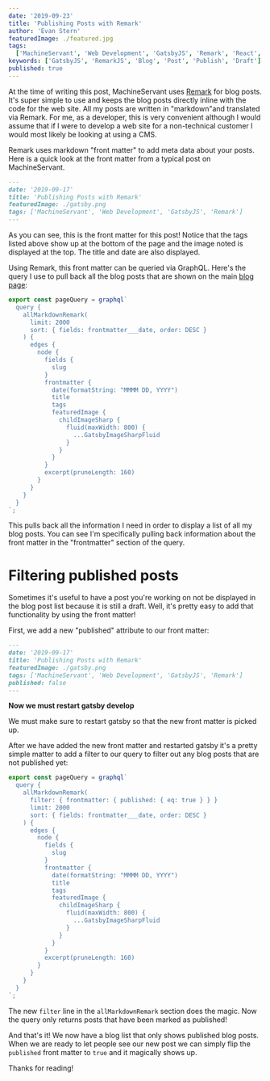 ```yaml
---
date: '2019-09-23'
title: 'Publishing Posts with Remark'
author: 'Evan Stern'
featuredImage: ./featured.jpg
tags:
  ['MachineServant', 'Web Development', 'GatsbyJS', 'Remark', 'React', 'Tech']
keywords: ['GatsbyJS', 'RemarkJS', 'Blog', 'Post', 'Publish', 'Draft']
published: true
---
```


At the time of writing this post, MachineServant uses
[Remark](https://www.gatsbyjs.org/packages/gatsby-transformer-remark/) for
blog posts. It's super simple to use and keeps the blog posts directly inline
with the code for the web site. All my posts are written in "markdown"and
translated via Remark. For me, as a developer, this is very convenient
although I would assume that if I were to develop a web site for a
non-technical customer I would most likely be looking at using a CMS.

Remark uses markdown "front matter" to add meta data about your posts. Here
is a quick look at the front matter from a typical post on MachineServant.

```markdown
---
date: '2019-09-17'
title: 'Publishing Posts with Remark'
featuredImage: ./gatsby.png
tags: ['MachineServant', 'Web Development', 'GatsbyJS', 'Remark']
---
```

As you can see, this is the front matter for this post! Notice that the tags
listed above show up at the bottom of the page and the image noted is
displayed at the top. The title and date are also displayed.

Using Remark, this front matter can be queried via GraphQL. Here's the query
I use to pull back all the blog posts that are shown on the main [blog
page](/blog/):

```typescript
export const pageQuery = graphql`
  query {
    allMarkdownRemark(
      limit: 2000
      sort: { fields: frontmatter___date, order: DESC }
    ) {
      edges {
        node {
          fields {
            slug
          }
          frontmatter {
            date(formatString: "MMMM DD, YYYY")
            title
            tags
            featuredImage {
              childImageSharp {
                fluid(maxWidth: 800) {
                  ...GatsbyImageSharpFluid
                }
              }
            }
          }
          excerpt(pruneLength: 160)
        }
      }
    }
  }
`;
```

This pulls back all the information I need in order to display a list of all
my blog posts. You can see I'm specifically pulling back information about
the front matter in the "frontmatter" section of the query.

# Filtering published posts

Sometimes it's useful to have a post you're working on not be displayed in
the blog post list because it is still a draft. Well, it's pretty easy to add
that functionality by using the front matter!

First, we add a new "published" attribute to our front matter:

```markdown
---
date: '2019-09-17'
title: 'Publishing Posts with Remark'
featuredImage: ./gatsby.png
tags: ['MachineServant', 'Web Development', 'GatsbyJS', 'Remark']
published: false
---
```

**Now we must restart gatsby develop**

We must make sure to restart gatsby so that the new front matter is picked up.

After we have added the new front matter and restarted gatsby it's a pretty
simple matter to add a filter to our query to filter out any blog posts that
are not published yet:

```typescript
export const pageQuery = graphql`
  query {
    allMarkdownRemark(
      filter: { frontmatter: { published: { eq: true } } }
      limit: 2000
      sort: { fields: frontmatter___date, order: DESC }
    ) {
      edges {
        node {
          fields {
            slug
          }
          frontmatter {
            date(formatString: "MMMM DD, YYYY")
            title
            tags
            featuredImage {
              childImageSharp {
                fluid(maxWidth: 800) {
                  ...GatsbyImageSharpFluid
                }
              }
            }
          }
          excerpt(pruneLength: 160)
        }
      }
    }
  }
`;
```

The new `filter` line in the `allMarkdownRemark` section does the magic. Now
the query only returns posts that have been marked as published!

And that's it! We now have a blog list that only shows published blog posts.
When we are ready to let people see our new post we can simply flip the
`published` front matter to `true` and it magically shows up.

Thanks for reading!
